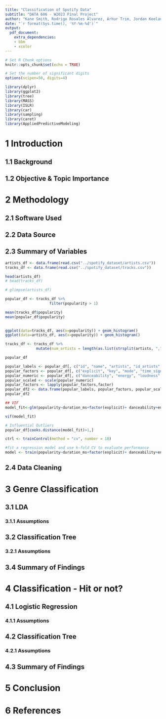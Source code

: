 ---
title: "Classification of Spotify Data"
subtitle: "DATA 606 - W2023 Final Project"
author: "Kane Smith, Rodrigo Rosales Alvarez, Arhur Trim, Jordan Keelan, Scott Bennett"
date: "`r format(Sys.time(), '%Y-%m-%d')`"
output:
  pdf_document:
    extra_dependencies:
    - bbm
    - xcolor
---

\newpage
\tableofcontents
\pagebreak

```{r setup, include=FALSE}
# Set R Chunk options
knitr::opts_chunk$set(echo = TRUE)

# Set the number of significant digits
options(scipen=50, digits=4)

library(dplyr)
library(ggplot2)
library(tree)
library(MASS)
library(ISLR)
library(car)
library(sampling)
library(caret)
library(AppliedPredictiveModeling)
```


# 1 Introduction

## 1.1 Background

## 1.2 Objective & Topic Importance

# 2 Methodology

## 2.1 Software Used

## 2.2 Data Source

## 2.3 Summary of Variables

```{r}
artists_df <- data.frame(read.csv("../spotify_dataset/artists.csv"))
tracks_df <- data.frame(read.csv("../spotify_dataset/tracks.csv"))

```

```{r}
head(artists_df)
# head(tracks_df)

# glimpse(artists_df)

popular_df <- tracks_df %>%
                    filter(popularity > 1)

mean(tracks_df$popularity)
mean(popular_df$popularity)
                    

ggplot(data=tracks_df, aes(x=popularity)) + geom_histogram()
ggplot(data=artists_df, aes(x=popularity)) + geom_histogram()

tracks_df <- tracks_df %>%
              mutate(num_artists = length(as.list(strsplit(artists, ","))))

```
```{r}
popular_df
```
```{r}
popular_labels <- popular_df[, c("id", "name", "artists", "id_artists", "release_date")]
popular_factors <- popular_df[, c("explicit", "key", "mode", "time_signature")]
popular_numeric <- popular_df[, c("danceability", "energy", "loudness", "speechiness", "acousticness", "instrumentalness", "liveness", "valence", "tempo")]
popular_scaled <- scale(popular_numeric)
popular_factors <- lapply(popular_factors,factor)
popular_df2 <- data.frame(popular_labels, popular_factors, popular_scaled)
popular_df2
```

```{r}
## VIF
model_fit<-glm(popularity~duration_ms+factor(explicit)+ danceability+energy+factor(key)+loudness+factor(mode)+speechiness+acousticness+instrumentalness+liveness+valence+tempo+factor(time_signature), data=popular_df)

vif(model_fit)

# Influential Outliers 
popular_df[cooks.distance(model_fit)>1,]
```

```{r}
ctrl <- trainControl(method = "cv", number = 10)

#fit a regression model and use k-fold CV to evaluate performance
model <- train(popularity~duration_ms+factor(explicit)+ danceability+energy+factor(key)+loudness+factor(mode)+speechiness+acousticness+instrumentalness+liveness+valence+tempo+factor(time_signature), data = popular_df, method = "rpart", trControl = ctrl)
```



## 2.4 Data Cleaning

# 3 Genre Classification

## 3.1 LDA

### 3.1.1 Assumptions

## 3.2 Classification Tree

### 3.2.1 Assumptions

## 3.4 Summary of Findings

# 4 Classification - Hit or not?




## 4.1 Logistic Regression

### 4.1.1 Assumptions

## 4.2 Classification Tree

### 4.2.1 Assumptions

## 4.3 Summary of Findings

# 5 Conclusion

# 6 References

















